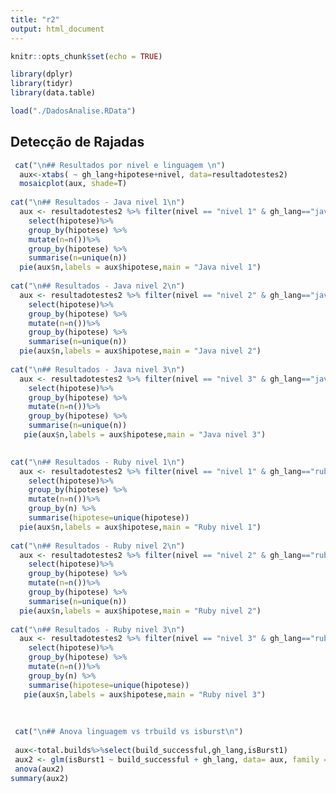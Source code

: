 ---
title: "r2"
output: html_document
---

```{r setup, include=FALSE,echo=FALSE,warning=FALSE,message=FALSE}

knitr::opts_chunk$set(echo = TRUE)

library(dplyr)
library(tidyr)
library(data.table)

load("./DadosAnalise.RData")

```

## Detecção de Rajadas


```{r echo=FALSE}

 cat("\n## Resultados por nivel e linguagem \n")
  aux<-xtabs( ~ gh_lang+hipotese+nivel, data=resultadotestes2)
  mosaicplot(aux, shade=T)
  
cat("\n## Resultados - Java nivel 1\n")
  aux <- resultadotestes2 %>% filter(nivel == "nivel 1" & gh_lang=="java") %>%
    select(hipotese)%>%
    group_by(hipotese) %>%
    mutate(n=n())%>%
    group_by(hipotese) %>%
    summarise(n=unique(n))
  pie(aux$n,labels = aux$hipotese,main = "Java nivel 1")
  
cat("\n## Resultados - Java nivel 2\n")
  aux <- resultadotestes2 %>% filter(nivel == "nivel 2" & gh_lang=="java") %>%
    select(hipotese)%>%
    group_by(hipotese) %>%
    mutate(n=n())%>%
    group_by(hipotese) %>%
    summarise(n=unique(n))
  pie(aux$n,labels = aux$hipotese,main = "Java nivel 2")
  
cat("\n## Resultados - Java nivel 3\n")
  aux <- resultadotestes2 %>% filter(nivel == "nivel 3" & gh_lang=="java") %>%
    select(hipotese)%>%
    group_by(hipotese) %>%
    mutate(n=n())%>%
    group_by(hipotese) %>%
    summarise(n=unique(n))
   pie(aux$n,labels = aux$hipotese,main = "Java nivel 3")
 

cat("\n## Resultados - Ruby nivel 1\n")
  aux <- resultadotestes2 %>% filter(nivel == "nivel 1" & gh_lang=="ruby") %>%
    select(hipotese)%>%
    group_by(hipotese) %>%
    mutate(n=n())%>%
    group_by(n) %>%
    summarise(hipotese=unique(hipotese))
  pie(aux$n,labels = aux$hipotese,main = "Ruby nivel 1")
  
cat("\n## Resultados - Ruby nivel 2\n")
  aux <- resultadotestes2 %>% filter(nivel == "nivel 2" & gh_lang=="ruby") %>%
    select(hipotese)%>%
    group_by(hipotese) %>%
    mutate(n=n())%>%
    group_by(hipotese) %>%
    summarise(n=unique(n))
  pie(aux$n,labels = aux$hipotese,main = "Ruby nivel 2")
  
cat("\n## Resultados - Ruby nivel 3\n")
  aux <- resultadotestes2 %>% filter(nivel == "nivel 3" & gh_lang=="ruby") %>%
    select(hipotese)%>%
    group_by(hipotese) %>%
    mutate(n=n())%>%
    group_by(n) %>%
    summarise(hipotese=unique(hipotese))
   pie(aux$n,labels = aux$hipotese,main = "Ruby nivel 3")
   
   
   
 cat("\n## Anova linguagem vs trbuild vs isburst\n")
 
 aux<-total.builds%>%select(build_successful,gh_lang,isBurst1)
 aux2 <- glm(isBurst1 ~ build_successful + gh_lang, data= aux, family = poisson())
 anova(aux2)
summary(aux2)
 
```

